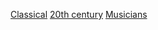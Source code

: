 {{Irregular navseasoncats||古典音樂家|19世紀|20世紀|21世紀}}
[[Category:20世紀音樂家|Classical]]
[[Category:古典音樂家|20th century]]
[[Category:20世紀古典音樂|Musicians‎]]